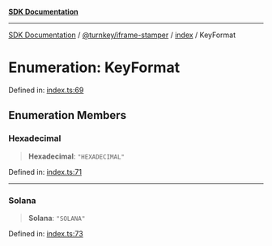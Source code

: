 [**SDK Documentation**](../../../../README.mdx)

***

[SDK Documentation](../../../../packages.mdx) / [@turnkey/iframe-stamper](../../README.mdx) / [index](../README.mdx) / KeyFormat

# Enumeration: KeyFormat

Defined in: [index.ts:69](https://github.com/tkhq/sdk/blob/3a88af7d1d927c6022706911d6af0f92f1440e00/packages/iframe-stamper/src/index.ts#L69)

## Enumeration Members

### Hexadecimal

> **Hexadecimal**: `"HEXADECIMAL"`

Defined in: [index.ts:71](https://github.com/tkhq/sdk/blob/3a88af7d1d927c6022706911d6af0f92f1440e00/packages/iframe-stamper/src/index.ts#L71)

***

### Solana

> **Solana**: `"SOLANA"`

Defined in: [index.ts:73](https://github.com/tkhq/sdk/blob/3a88af7d1d927c6022706911d6af0f92f1440e00/packages/iframe-stamper/src/index.ts#L73)
